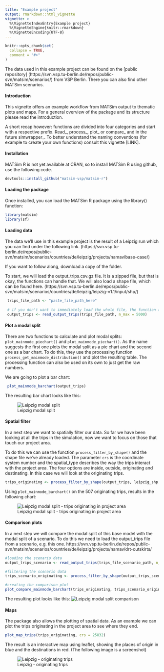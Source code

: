 ```yaml
---
title: "Example project"
output: rmarkdown::html_vignette
vignette: >
  %\VignetteIndexEntry{Example project}
  %\VignetteEngine{knitr::rmarkdown}
  %\VignetteEncoding{UTF-8}
---
```


```r
knitr::opts_chunk$set(
  collapse = TRUE,
  comment = "#>"
)
```

The data used in this example project can be found on the [public repository] (https://svn.vsp.tu-berlin.de/repos/public-svn/matsim/scenarios/) from VSP Berlin. There you can also find other MATSim scenarios.

#### Introduction

This vignette offers an example workflow from MATSim output to thematic plots and maps. For a general overview of the package and its structure please read the introduction.

A short recap however: functions are divided into four categories and start with a respective prefix. Read_, process_, plot_ or compare_ and in the future simwrapper_.
To better understand the naming conventions (for example to create your own functions) consult this vignette [LINK].

#### Installation

MATSim R is not yet available at CRAN, so to install MATSim R using github, use the following code.

```r
devtools::install_github("matsim-vsp/matsim-r")
```


#### Loading the package

Once installed, you can load the MATSim R package using the library() function:
```r
library(matsim)
library(sf)
```


#### Loading data

The data we'll use in this example project is the result of a Leipzig run which you can find under the following link. (https://svn.vsp.tu-berlin.de/repos/public-svn/matsim/scenarios/countries/de/leipzig/projects/namav/base-case/) 

If you want to follow along, download a copy of the folder.

To start, we will load the output_trips.csv.gz file. It is a zipped file, but that is okay, the functions can handle that. We will also load a shape file, which can be found here.  (https://svn.vsp.tu-berlin.de/repos/public-svn/matsim/scenarios/countries/de/leipzig/leipzig-v1.1/input/shp/)

```r
 trips_file_path <- "paste_file_path_here"
 
 # if you don't want to immediately load the whole file, the function read_output_trips has the option to only load the first n lines 
 output_trips <- read_output_trips(trips_file_path, n_max = 5000)
```


#### Plot a modal split

There are two functions to calculate and plot modal splits: `plot_mainmode_piechart()` and `plot_mainmode_piechart()`. As the name suggests the first one plots the modal split as a pie chart and the second one as a bar chart. To do this, they use the processing function `process_get_mainmode_distribution()` and plot the resulting table. The processing function can also be used on its own to just get the raw numbers.

We are going to plot a bar chart:

```r
 plot_mainmode_barchart(output_trips)
```

The resulting bar chart looks like this:

![Leipzig modal split](./Leipzig_modal_split.png)

#### Spatial filter

In a next step we want to spatially filter our data. So far we have been looking at all the trips in the simulation, now we want to focus on those that touch our project area.

To do this we can use the function `process_filter_by_shape()` and the shape file we've already loaded. The parameter `crs` is the coordinate system number and the spatial_type describes the way the trips interact with the project area. The four options are inside, outside, originating and destinating. In this case we will look at the originating trips.

```r
trips_originating <- process_filter_by_shape(output_trips, leipzig_shp, crs = 25832, spatial_type = "originating" )
```

Using `plot_mainmode_barchart()` on the 507 originating trips, results in the following chart:

![Leipzig modal split - trips originating in project area](./Leipzig_modalsplit_originating.png)


#### Comparison plots

In a next step we will compare the modal split of this base model with the modal split of a scenario. To do this we need to load the output_trips file from a scenario, e.g. this one. https://svn.vsp.tu-berlin.de/repos/public-svn/matsim/scenarios/countries/de/leipzig/projects/namav/drt-outskirts/ 

```r
#loading the scenario data
output_trips_scenario <- read_output_trips(trips_file_scenario_path, n_max = 5000)

#filtering the scenario data
trips_scenario_originating <- process_filter_by_shape(output_trips_scenario, leipzig_shp, crs = 25832, spatial_type = "originating")

#creating the comparison plot
plot_compare_mainmode_barchart(trips_originating, trips_scenario_originating)
```

The resulting plot looks like this:
![Leipzig modal split comparison](./Leipzig_modalsplit_comparison.png)


#### Maps

The package also allows the plotting of spatial data. As an example we can plot the trips originating in the project area to see where they end.

```r
plot_map_trips(trips_originating, crs = 25832)
```

The result is an interactive map using leaflet, showing the places of origin in blue and the destinations in red. (The following image is a screenshot)

![Leipzig - originating trips](../inst/extdata/Leipzig_map.png)
